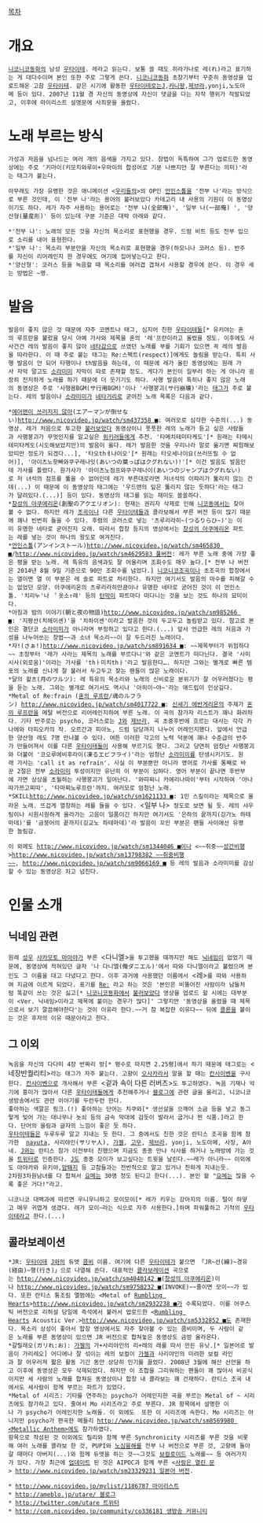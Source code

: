 [[목차]]

= 개요 =
 [[니코니코동화]]의 남성 [[우타이테]]. 레라고 읽는다. 보통 쓸 때도 히라가나로 레(れ)라고 표기하는 게 대다수이며 본인 또한 주로 그렇게 쓴다. [[니코니코동화]] 초창기부터 꾸준히 동영상을 업로드해온 고참 [[우타이테]]. 같은 시기에 활동한 [[우타이테]]로는[[J]],[[카니팡]],[[제브라]],yonji,노도아메 등이 있다. 2007년 11월 경 자신의 동영상에 자신이 댓글을 다는 자작 행위가 적발되었고, 이후에 마이리스트 설명문에 사죄문을 올렸다.

= 노래 부르는 방식 =
 가성과 저음을 넘나드는 여러 개의 음색을 가지고 있다. 창법이 독특하여 그가 업로드한 동영상에는 주로 '키마이(키모치와루이+우마이의 합성어로 기분 나쁘지만 잘 부른다는 의미)'라는 태그가 붙는다. 

 아무래도 가장 유명한 것은 애니메이션 <[[우리들의]]>의 OP인 [[언인스톨]]을 '전부 나'라는 방식으로 부른 것인데, 이 '전부 나'라는 용어의 불러보았다 카테고리 내 사용의 기원이 이 동영상이기도 하다. 레가 자주 사용하는 용어로는 '전부 나(全部俺)', '일부 나(一部俺) ', '양산형(量産形)' 등이 있는데 구분 기준은 대략 아래와 같다.

 *'전부 나': 노래의 모든 것을 자신의 목소리로 표현했을 경우. 드럼 비트 등도 전부 입으로 소리를 내어 표현한다.
 *'일부 나': 목소리 부분만을 자신의 목소리로 표현했을 경우(하모니나 코러스 등). 반주를 자신이 리어레인지 한 경우에도 여기에 집어넣는다고 한다.
 *'양산형': 코러스 등을 녹음할 때 목소리를 여러겹 겹쳐서 사용할 경우에 쓴다. 이 경우 세는 방법은 ~명.

= 발음 =
 발음이 좋지 않은 것 때문에 자주 코멘트나 태그, 심지어 친한 [[우타이테]]들[* 유키야는 혼의 루프란을 불렀을 당시 아예 가사와 제목을 혼의 '레'프란이라고 올렸을 정도. 이후에도 사사건건 레의 발음이 좋지 않아 [[네타]]감으로 쓰였던 노래를 부를 기회가 있으면 꼭 레의 발음을 따라한다. 이 때 주로 붙는 태그는 Re:스펙트(respect)]에게도 놀림을 받는다. 특히 사행 발음이 안 되어 타행이나 th발음을 하는데, 이 때문에 레가 올린 동영상에는 원래 가사 자막 말고도 [[소라미미]] 자막이 따로 존재할 정도. 게다가 본인이 일부러 하는 게 아니라 굉장히 진지하게 노래를 하기 때문에 더 웃기기도 하다. 사행 발음이 특히나 좋지 않은 노래의 동영상은 주로 '사행용BGM(サ行用BGM)'이나 '사행붕괴(サ行崩壊)'라는 [[태그]]가 주로 붙는다. 레의 발음이나 [[소라미미]]가 [[네타]]거리로 굳어진 노래 목록은 다음과 같다.

 *[[에어맨이 쓰러지지 않아]](エアーマンが倒せない)[[http://www.nicovideo.jp/watch/sm437358 ■]]: 여러모로 심각한 수준의(...) 동영상. 레가 처음으로 투고한 [[불러보았다]] 동영상이니 풋풋한 레의 노래가 듣고 싶은 사람들과 사행붕괴가 무엇인지를 알고싶은 [[위키러]]들에게 추천. '타메치테미타케도'[* 원래는 타메시테미타케도(시도해보았지만)의 발음이 옳다. 레가 발음한 것을 우리나라 말로 옮기면 찌험해보았띠만 정도가 되겠다...], '타오thㅔ나이오'[* 원래는 타오세나이요(쓰러뜨릴 수 없어)], '아이츠노핫빠와쿠구레나잇(あいつの葉っぱはクグれない)!'[* 이건 발음도 발음인데 가사를 틀렸다. 원가사가 '아이츠노점프와쿠구레나이(あいつのジャンプはクグれない)로 저 녀석의 점프를 뚫을 수 없어인데 레가 부른대로라면 저녀석의 이파리가 뚫리지 않는 건데(...) 이 때문에 이 동영상의 태그에는 '우드맨의 잎은 뚫리지 않는 듯하다'라는 태그가 달려있다.(...)] 등이 있다. 동영상의 태그를 읽는 재미도 쏠쏠하다.
 *[[창성의 아쿠에리온]](創聖のアクエリオン): 현재는 권리자 삭제로 인해 [[니코동]]에서는 찾아볼 수 없다. 하지만 레가 [[조곡]]이나 다른 [[우타이테]]들과 콜라보해서 부른 버전 등이 많기 때문에 꽤나 빈번히 들을 수 있다. 후렴의 코러스로 넣는 '츠루리라히~(つるりらひ~)'는 이미 유명한 네타로 굳어진지 오래. 따라서 합창 등지의 영상에서는 [[창성의 아쿠에리온]] 파트는 레를 넣는 것이 하나의 왕도로 여겨진다.
 *[[언인스톨]](アンインストール)[[http://www.nicovideo.jp/watch/sm465830 ■]]/[[http://www.nicovideo.jp/watch/sm4629583 풀버전]]: 레가 부른 노래 중에 가장 좋은 평을 받는 노래. 레 특유의 음색과도 잘 어울리며 조회수도 매우 높다.[* 전부 나 버전은 2014년 8월 9일 기준으로 90만 조회수를 넘었다.] [[니코니코조곡]]이나 초조곡의 합창에서는 열이면 열 이 부분은 레 솔로 파트로 처리한다. 하지만 여기서도 발음의 마수를 피해갈 수는 없었던 모양. 아쿠에리온의 츠루리라히만큼이나 유명한 네타로 굳어진 것이 이 언인스톨. '치리누'나 ＇옷소↑레' 등의 [[탄막]]이 파트마다 떠다니는 것을 보는 것도 하나의 묘미이다.
 *아침과 밤의 이야기(朝と夜の物語)[[http://www.nicovideo.jp/watch/sm985266 ■]]: '지평선(치헤이센)'을 '치하이센'이라고 발음한 것이 두고두고 놀림받고 있다. 참고로 본인은 결단코 [[소라미미]]가 아니라며 부정하고 있다고 한다.(...) 앞서 언급한 레의 저음과 가성을 나누어쓰는 창법~~과 소녀 목소리~~이 잘 두드러진 노래이다.
 *자!(さぁ!)[[http://www.nicovideo.jp/watch/sm891634 ■]]: ~~제목부터가 위험하다~~ 초장부터 '레가 사라는 제목의 노래를 부르다니'와 같은 코멘트가 떠다닌다. 결국 '사미시사(외로움)'이라는 가사를 'thㅏ미치thㅏ'라고 발음한다…. 하지만 그와는 별개로 빠른 템포의 노래를 신나게 잘 불러서 두고두고 찾는 팬들이 많은 노래이다. 
 *달의 왈츠(月のワルツ): 레 특유의 목소리와 노래의 신비로운 분위기가 잘 어우러졌다는 평을 듣는 노래. 그와는 별개로 여기서도 역시나 '아히이~야~'라는 애드립이 인상깊다.
 *Metal of Re:frain ([[혼의 루프란]]/魂のルフラン) [[http://www.nicovideo.jp/watch/sm4017722 ■]]: [[신세기 에반게리온]]의 주제가 [[혼의 루프란]]을 메탈 버전으로 리어레인지하여 부른 노래. 이 곡의 참가자 리스트가 꽤나 화려하다. 기타 반주로는 psycho, 코러스로는 [[J]]와 [[제브라]], 곡 초중후반에 흐르는 대사는 각각 카나에와 타피오카의 작. 오르간과 피아노, 드럼 담당까지 나누어 어레인지했다. 앞에서 언급한 양산형 레도 7명 만나볼 수 있다. 여튼 이러한 각고의 노력 덕분에 꽤나 수준급의 반주가 만들어져서 이를 다른 [[우타이테]]들이 사용해 부르기도 했다. 그리고 당연히 엄청난 사행붕괴와 더불어 '코오루에비후라이(凍るエビフライ)'라는 엄청난 [[소라미미]]를 탄생시키기도. 원래 가사는 'call it as refrain'. 사실 이 부분뿐만 아니라 영어로 가사를 통째로 바꾼 2절은 전부 [[소라미미]] 투성이지만 유난히 이 부분이 심하다. 영어 부분이 끝나면 후반부에 가면 상상을 초월하는 사행붕괴가 일어난다. '와따찌니 카에리나따이'부터 시작하여 '아나따가쯔고찌따', '타마찌노루프란'까지. 여러모로 엄청난 노래.
 *SKILL[[http://www.nicovideo.jp/watch/sm1621133 ■]]: 1인 스킬이라는 제목으로 올라온 노래. 뜨겁게 열창하는 레를 들을 수 있다. <일부 나> 정도로 보면 될 듯. 레의 샤우팅이나 시원시원하게 올라가는 고음이 일품이긴 하지만 여기서도 '은하의 끝까지(깅가노 하테마데)'를 '금붕어의 끝까지(깅교노 하테마데)'라 발음이 꼬인 부분은 팬들 사이에선 유명한 놀림감.

 이 외에도 <Wind Climbing>[[http://www.nicovideo.jp/watch/sm1344046 ■]]이나 <~~취중~~[[성간비행]]>[[http://www.nicovideo.jp/watch/sm13798382 ~~취중비행~~]], <Just be friend>[[http://www.nicovideo.jp/watch/sm9066169 ■]] 등 레의 발음과 소라미미를 감상할 수 있는 동영상은 차고 넘친다.

= 인물 소개 =
== 닉네임 관련 ==
 원래 [[성우]] [[사카모토 마아야]]가 부른 <다니엘>을 투고했을 때까지만 해도 [[닉네임]]이 없었기 때문에, 동영상에 적혀있던 글자 '나 다니엘(俺ダニエル)'에서 따와 다니엘이라고 불렸으며 본인도 그 이름을 대고 다녔다고 한다. 이후 과거에 사용했던 이름에서 <레>를 따와 사용하여 지금에 이르게 되었다. 표기를 [[Re:]] 라고 하는 것은 '본인은 비뚤어진 사람이라 남들처럼 똑같이 쓰는 것은 싫고[* [[니코니코동화]]에서 [[불러보았다]] 영상을 업로드 할 시에는 대부분이 <Ver. 닉네임>이라고 제목에 붙이는 경우가 많다]' 그렇지만 '동영상을 올렸을 때 제목으로서 보기 깔끔해야한다'는 것이 이유라 한다.~~거 참 복잡한 이유다~~ 뒤에 [[콜론]]을 붙이는 것은 후자의 이유 때문이라고 한다.

== 그 이외 ==
 녹음을 자신의 다다미 4장 반짜리 방[* 평수로 따지면 2.25평]에서 하기 때문에 태그로는 <네장반퀄리티>라는 태그가 자주 붙는다. 고향이 [[오사카]]라서 말을 할 때는 [[칸사이벤]]을 구사한다. [[칸사이벤]]으로 개사해서 부른 <겉과 속이 다른 러버즈>도 투고하였다. 녹음 기재나 악기에 흥미가 많아서 다른 [[우타이테]]들에게 추천해주거나 [[블로그]]에 관련 글을 올리고, 니코니코생방송에서도 관련 이야기를 두런두런 한다. 
 좋아하는 색깔은 핑크.(!) 좋아하는 단어는 치쿠와[* 생선살을 으깨어 소금 등을 넣고 동그랗게 빚어 가는 대나무나 놋쇠 등의 금속 막대에 감듯이 발라서 굽거나 찐 식품.]라고 한다. 단어의 울림과 글자의 느낌이 좋은 듯 하다.
 [[우타이테]]들은 두루두루 알고 지내는 듯 한다. 그 중에서도 친한 것은 란티스 조곡을 함께 참가한  [[nayuta]], 사리야인(サリヤ人), [[가젤]], [[고무]], [[제브라]], yonji, 노도아메, 사장, A아네. [[J]]와는 란티스 참가 이전부터 친했으며 지금도 종종 만나 식사를 하거나 노래방에 가는 것을 [[트위터]]로 인증한다. [[J]]도 종종 모이가 보고싶다는 트윗을 날린다.~~레가 아니라~~ 이외에도 아야카와 유키야,[[암퇘지]] 등 고참들과는 전반적으로 알고 있거나 친하게 지내는듯.  
 2차원3차원남녀를 다 합쳐서 [[요메]]는 30명 정도 된다고 한다(...). 본인 왈 "[[요메]]는 많을 수록 좋은 거다!"라고.

 니코니코 대백과에 따르면 우니우니하고 모이모이[* 레가 키우는 강아지의 이름. 털이 하얗고 매우 귀엽게 생겼다. 레가 모이~라는 식으로 자주 사용한다.]하며 파워풀하고 기적의 [[우타이테]]라고 한다.(...)

== 콜라보레이션 ==
 *JR: [[우타이테]] [[J]]와의 듀엣 [[콤비]] 이름. 여기에 다른 [[우타이테]]가 붙으면 「JR~선(線)~경유(経由)~행(行き)」으로 나열해 쓴다. 대표적인 [[콜라보레이션]] 곡으로는 <Metal of AQUARION>[[http://www.nicovideo.jp/watch/sm4040142 ■]]([[창성의 아쿠에리온]])이나 <METAL of INVOKE>[[http://www.nicovideo.jp/watch/sm9758232 ■]](INVOKE)~~줄이면 모이~~가 있다. 또한 란티스 통조림 앨범에는 <Metal of [[Rumbling Hearts]]>[[http://www.nicovideo.jp/watch/sm2932238 ■]]가 수록되었다. 이를 어쿠스틱 버전으로 리허설 당일에 즉석에서 불러서 업로드한 <[[Rumbling Hearts]] Acoustic Ver.>[[http://www.nicovideo.jp/watch/sm5332852 ■]]도 존재한다. 목소리 상성이 좋아서 합창 영상에서도 자주 찾아볼 수 있는 콤비이며, 두 사람이 같은 노래를 부른 동영상이 있으면 JR 버전으로 합쳐놓은 동영상도 금방 올라온다.
 *갈릴레오(ガリれ:お): [[가젤]]의 가+사리야인의 리+레의 레를 따서 만든 유닛.[* 일본어로 발음이 가리레오] 어디에나 잘 섞이는 레의 보컬이 [[가젤]]과 사리야인의 미려한 보컬 라인과 잘 어우러져 짧은 활동 기간 동안 상당히 인기를 끌었다. 2008년 3월에 해산 선언을 하고 이후에 동영상은 모두 삭제되었다. 하지만 이 조합을 그리워하는 팬들이 꽤 많아서 비공식이지만 세 사람의 노래를 합쳐둔 동영상이나 합창 내 콜라보는 꽤 건재하다. 란티스 조곡 내에서도 세사람이 함께 부르는 파트가 있었다.
 *Metal of 시리즈: 기타를 연주하는 psycho가 어레인지한 곡을 부르는 Metal of ~ 시리즈에도 참가하고 있다. 줄여서 Mo 시리즈라고 주로 부른다. JR 항목에서 설명한 <Metal of AQUARION>이나 <Metal of INVOKE>가 psycho가 어레인지한 노래들. 이 외에도 <Metal of Re:frain> 또한 이 시리즈에 속한다. Mo 시리즈는 아니지만 psycho가 편곡한 메들리 [[http://www.nicovideo.jp/watch/sm8569980 <Metallic Anthem>]]에도 참가하였다.
 항목으로 작성된 것 이외에도 릴리와 함께 부른 Synchronicity 시리즈를 부른 것을 비롯해 여러 노래를 콜라보 한 것, PUPI와 [[노심융해]]를 전부 나 버전으로 부른 것, 고향에 돌아갈 때마다 아버지(...)와 함께 듀엣을 하는 것~~그것도 [[보컬로이드]] 노래를~~ 등 여러가지가 있다. 가장 최근에 [[업데이트]] 된 것은 AIPOC과 함께 부른 <[[사랑은 열린 문]]> [[http://www.nicovideo.jp/watch/sm23329231 일본어 버전]].



 * [[http://www.nicovideo.jp/mylist/1186787 마이리스트]]
 * [[http://ameblo.jp/utare/ 블로그]]
 * [[http://twitter.com/utare 트위터]]
 * [[http://com.nicovideo.jp/community/co336181 생방송 커뮤니티]]
